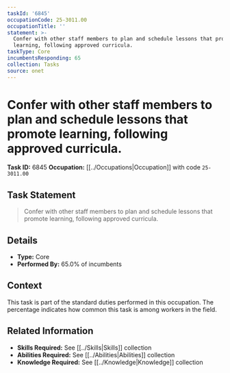 ```yaml
---
taskId: '6845'
occupationCode: 25-3011.00
occupationTitle: ''
statement: >-
  Confer with other staff members to plan and schedule lessons that promote
  learning, following approved curricula.
taskType: Core
incumbentsResponding: 65
collection: Tasks
source: onet
---
```

# Confer with other staff members to plan and schedule lessons that promote learning, following approved curricula.

**Task ID:** 6845
**Occupation:** [[../Occupations|Occupation]] with code `25-3011.00`

## Task Statement

> Confer with other staff members to plan and schedule lessons that promote learning, following approved curricula.

## Details

- **Type:** Core
- **Performed By:** 65.0% of incumbents

## Context

This task is part of the standard duties performed in this occupation. The percentage indicates how common this task is among workers in the field.

## Related Information

- **Skills Required:** See [[../Skills|Skills]] collection
- **Abilities Required:** See [[../Abilities|Abilities]] collection
- **Knowledge Required:** See [[../Knowledge|Knowledge]] collection
